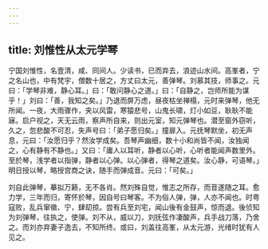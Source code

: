 ```yaml
---
---
---
```

title: 刘惟性从太元学琴
---



宁国刘惟性，名壹清，咸、同间人。少读书，已而弃去，浪迹山水间。高峯者，宁之名山也，中有梵宇，僧数十居之，方丈曰太元，善弹琴。刘慕其技，师事之。元曰：「学琴非难，静心耳。」曰：「敢问静心之道。」曰：「自静之，岂师所能为谋乎！」刘曰：「善，我知之矣。」乃退而屏万虑，昼夜枯坐禅榻，元时来弹琴，他无所闻。一夜，大雨骤作，夹以风雷，寒猿悲号，山鬼长啸，灯小如豆，耿耿不能寐。启户视之，天无云雨，察声所自来，则出元室，知元弹琴也。潜至窗外窃听，久之，忽悲酸不可忍，失声号曰：「弟子愿归矣。」撞扉入。元抚琴默坐，初无声息，元曰：「汝愿归乎？然汝学成矣。吾琴声幽细，数十小和尚皆不闻，汝独闻之，心有静有不静也。」又曰：「庸人以耳听，静者以心听，心听者能闻声数里外。至於琴，浅学者以指弹，静者以心弹。以心弹者，得琴之道矣。汝心静，可语琴。」明日授以琴，略授宫商之诀，随手而弹成音。元曰：「可矣。」

刘自此弹琴，摹拟万籁，无不各肖。然刘殊自觉，惟志之所存，而音遂随之耳。愈力学，三年而归，寄怀於琴，因自号曰琴客。不为俗人弹，弹，人亦不闻也。时粤寇败，乱兵窜徽、宁，肆刧掠。尝有兵至刘宅，闻山後有金鼓声，惊而退。後侦知为刘弹琴，往执之，使弹。刘不从，威以刀，刘抚弦作凄酸声，兵手战刀落，乃舍之。而刘亦弃妻子逸去，不知所终。或曰，刘盖往高峯，从太元游，光绪时犹有人见之。